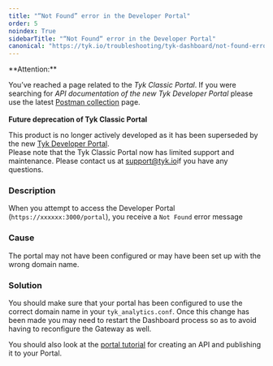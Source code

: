 ```yaml
---
title: "“Not Found” error in the Developer Portal"
order: 5
noindex: True
sidebarTitle: "“Not Found“ error in the Developer Portal"
canonical: "https://tyk.io/troubleshooting/tyk-dashboard/not-found-error-developer-portal"
---
```



<Warning>
**Attention:**

You’ve reached a page related to the *Tyk Classic Portal*. If you were searching for *API documentation of the new Tyk
Developer Portal* please use the latest
[Postman collection](/5.8/product-stack/tyk-enterprise-developer-portal/api-documentation/tyk-edp-api) page.
<br />
<br />
**Future deprecation of Tyk Classic Portal**

This product is no longer actively developed as it
has been superseded by the new [Tyk Developer Portal](/5.8/portal/overview/intro).
<br />
Please note that the Tyk Classic Portal now has limited support and maintenance. Please contact us at
[support@tyk.io](<mailto:support@tyk.io?subject=Tyk classic developer portal>)if you have any questions.
</Warning>


### Description

When you attempt to access the Developer Portal (`https://xxxxxx:3000/portal`), you receive a `Not Found` error message

### Cause

The portal may not have been configured or may have been set up with the wrong domain name.

### Solution

You should make sure that your portal has been configured to use the correct domain name in your `tyk_analytics.conf`. Once this change has been made you may need to restart the Dashboard process so as to avoid having to reconfigure the Gateway as well.

You should also look at the [portal tutorial](/5.8/getting-started/tutorials/publish-api) for creating an API and publishing it to your Portal.
